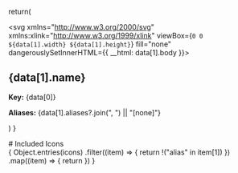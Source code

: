 
  return(
    <div class="icon-box">
      <span class="icon">
        <svg
          xmlns="http://www.w3.org/2000/svg"
          xmlns:xlink="http://www.w3.org/1999/xlink"
          viewBox={`0 0 ${data[1].width} ${data[1].height}`}
          fill="none"
          dangerouslySetInnerHTML={{ __html: data[1].body }}></svg>
      </span>
      <h2>{data[1].name}</h2>
      <p class="key"><strong>Key:</strong> {data[0]}</p>
      <p class="aliases"><strong>Aliases:</strong> {data[1].aliases?.join(", ") || "[none]"}</p>
    </div>
  )
}

<Meta title="Docs/Included Icons" />

<div>
  # Included Icons

  <div class="icons">
    {
      Object.entries(icons)
        .filter((item) => {
          return !("alias" in item[1])
        })
        .map((item) => {
          return <SVGPreview data={item} />
        })
    }
  </div>
</div>

<style>
{`
  .icons {
    display: grid;
    gap: 1rem;
    grid-template-columns: repeat(auto-fill, minmax(min(10rem, 100%), 1fr));
    grid-auto-rows: min-content;
    container-type: inline-size;
  }

  .icon-box {
    padding: 1rem 1rem 0 1rem;
    border: 1px solid lightgray;
    border-radius: 0.5rem;
    border-width: 3px 1px;
  }

  .icon-box:hover {
    border-color: gray;
  }

  .icon-box h2 {
    margin-top: 1rem !important;
  }

  .icon-box .key {
    margin-bottom: 0.25rem;
  }

  .icon-box .aliases {
    margin-top: 0;
    line-height: 1.2rem;
  }

  .icon-box .icon {
    display: inline-block;
    width: 48px;
    height: 48px;
  }

  .icon-box .icon > svg {
    width: 100%;
    height: 100%;
    color: #404040;
  }

  .icon-box:hover .icon > svg {
    color: black;
  }
`}
</style>